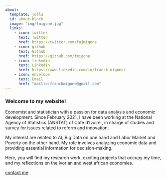```yaml
---
about:
  template: jolla
  id: about-block
  image: "img/fmigone.jpg"
  links:
    - icon: twitter
      text: Twitter
      href: https://twitter.com/fajmigone
    - icon: github
      text: Github
      href: https://github.com/fmigone
    - icon: linkedin
      text: LinkedIn
      href: https://www.linkedin.com/in/franck-migone/
    - icon: envelope
      text: Email
      href: "mailto:franckmigone@gmail.com"  
---
```


::: {#about-block}
:::

### Welcome to my website!

Economist and statistician with a passion for data analysis and economic development. Since February 2021, I have been working at the National Agency of Statistics (ANSTAT) of Côte d'Ivoire , in charge of studies and survey for issues related to reform and innovation. 

My interest are related to AI, Big Data on one hand and Labor Market and Poverty on the other hand. My role involves analyzing economic data and providing essential information for decision-making.

Here, you will find my research work, exciting projects that occupy my time, and my reflections on the ivorian and west african economies.

[contact me](mailto:franckmigone@gmail.com) 

